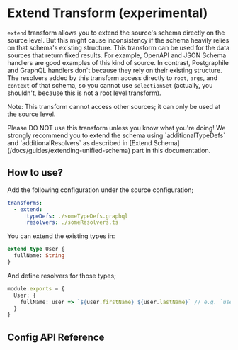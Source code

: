 
# Extend Transform (experimental)

`extend` transform allows you to extend the source's schema directly on the source level. But this might cause inconsistency if the schema heavily relies on that schema's existing structure. This transform can be used for the data sources that return fixed results. For example, OpenAPI and JSON Schema handlers are good examples of this kind of source. In contrast, Postgraphile and GraphQL handlers don't because they rely on their existing structure. The resolvers added by this transform access directly to `root`, `args`, and `context` of that schema, so you cannot use `selectionSet` (actually, you shouldn't, because this is not a root level transform).

<Callout>Note: This transform cannot access other sources; it can only be used at the source level.</Callout>

<Callout type="warning" emoji="⚠️">
  Please DO NOT use this transform unless you know what you're doing! We strongly recommend you to extend the schema
  using `additionalTypeDefs` and `additionalResolvers` as described in [Extend
  Schema](/docs/guides/extending-unified-schema) part in this documentation.
</Callout>

## How to use?

Add the following configuration under the source configuration;

```yaml filename=".meshrc.yaml"
transforms:
  - extend:
      typeDefs: ./someTypeDefs.graphql
      resolvers: ./someResolvers.ts
```

You can extend the existing types in:

```graphql filename="someTypeDefs.graphql"
extend type User {
  fullName: String
}
```

And define resolvers for those types;

```ts filename="someResolvers.ts"
module.exports = {
  User: {
    fullName: user => `${user.firstName} ${user.lastName}` // e.g. `user` is the raw result returned by your data source
  }
}
```

## Config API Reference


<API />
